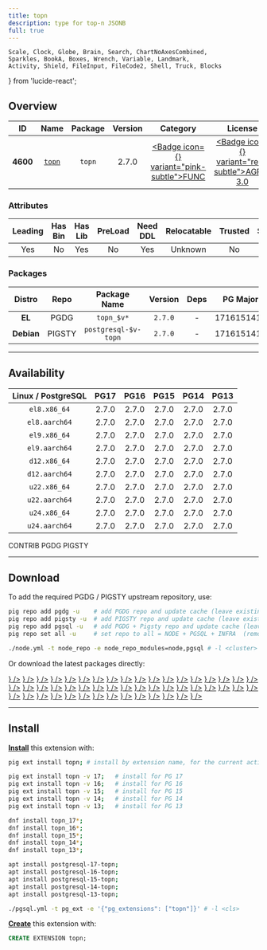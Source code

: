 ```yaml
---
title: topn
description: type for top-n JSONB
full: true
---
```


    Scale, Clock, Globe, Brain, Search, ChartNoAxesCombined,
    Sparkles, BookA, Boxes, Wrench, Variable, Landmark,
    Activity, Shield, FileInput, FileCode2, Shell, Truck, Blocks
} from 'lucide-react';

## Overview

| <TooltipIconButton tooltip="Extension unique identifier" side="top">ID</TooltipIconButton> | <TooltipIconButton tooltip="Extension name" side="top">Name</TooltipIconButton> | <TooltipIconButton tooltip="Package name for installation" side="top">Package</TooltipIconButton> | <TooltipIconButton tooltip="Latest available extension version" side="top">Version</TooltipIconButton> | <TooltipIconButton tooltip="Extension category" side="top">Category</TooltipIconButton> | <TooltipIconButton tooltip="Open source license" side="top">License</TooltipIconButton> | <TooltipIconButton tooltip="Programming language" side="top">Lang</TooltipIconButton> |
|:--------:|:--------:|:----------:|:--------------:|:---------------------------------------:|:------------------------------------------------------:|:----:|
| **4600** | [`topn`](https://github.com/citusdata/postgresql-topn) | `topn` | 2.7.0 | <a href="/ext/func" className="no-underline"><Badge icon={<Variable />} variant="pink-subtle">FUNC</Badge></a> | <a href="/ext/list/license#agpl-30" className="no-underline"><Badge icon={<Scale />} variant="red-subtle">AGPL-3.0</Badge></a> | <a href="/ext/list/lang#c"><Badge icon={<FileCode2 />} variant="blue-subtle">C</Badge></a> |

### Attributes

| <TooltipIconButton tooltip="The Primary Leading extension in the Package" side="top">Leading</TooltipIconButton> | <TooltipIconButton tooltip="Contains binary utils" side="top">Has Bin</TooltipIconButton> | <TooltipIconButton tooltip="Contains .so shared library files" side="top">Has Lib</TooltipIconButton> | <TooltipIconButton tooltip="Requires preloading via shared_preload_libraries" side="top">PreLoad</TooltipIconButton> | <TooltipIconButton tooltip="Requires CREATE EXTENSION DDL command" side="top">Need DDL</TooltipIconButton> | <TooltipIconButton tooltip="Can be installed in any schema" side="top">Relocatable</TooltipIconButton> | <TooltipIconButton tooltip="Can be created by non-superuser" side="top">Trusted</TooltipIconButton> | <TooltipIconButton tooltip="Schemas used by this extension" side="top">Schemas</TooltipIconButton> |
|:-------:|:-------:|:-------:|:-------:|:--------:|:-----------:|:-------:|:-------:|
| Yes | No | Yes | No | Yes | Unknown | No | - |

### Packages

| <TooltipIconButton tooltip="Linux distribution family, EL or Debian" side="top">Distro</TooltipIconButton> | <TooltipIconButton tooltip="Package repository" side="top">Repo</TooltipIconButton> | <TooltipIconButton tooltip="The RPM/DEB Package Name Pattern (replace $v with real pg major)" side="top">Package Name</TooltipIconButton> | <TooltipIconButton tooltip="Latest package version" side="top">Version</TooltipIconButton> | <TooltipIconButton tooltip="RPM/DEB Package dependencies" side="top">Deps</TooltipIconButton> | <TooltipIconButton tooltip="Available in these PostgreSQL Major Versions" side="top">PG Major</TooltipIconButton> |
|:----------:|:--------:|:------------------------:|:-----------:|:------------:|:------------------:|
|   **EL**   | <Badge variant="blue-subtle"><span className="font-bold">PGDG</span></Badge> | `topn_$v*` | `2.7.0` | - | <Badge variant="green-subtle">17</Badge><Badge variant="green-subtle">16</Badge><Badge variant="green-subtle">15</Badge><Badge variant="green-subtle">14</Badge><Badge variant="green-subtle">13</Badge> |
| **Debian** | <Badge variant="amber-subtle"><span className="font-bold">PIGSTY</span></Badge> | `postgresql-$v-topn` | `2.7.0` | - | <Badge variant="green-subtle">17</Badge><Badge variant="green-subtle">16</Badge><Badge variant="green-subtle">15</Badge><Badge variant="green-subtle">14</Badge><Badge variant="green-subtle">13</Badge> |



------

## Availability

| <TooltipIconButton tooltip="Linux Distro Arch / PostgreSQL Major Version" side="top">Linux / PostgreSQL </TooltipIconButton> | **PG17** | **PG16** | **PG15** | **PG14** | **PG13** |
|:-----:|:-----:|:-----:|:-----:|:-----:|:-----:|
| `el8.x86_64` | <Badge variant="blue-subtle">2.7.0</Badge> | <Badge variant="blue-subtle">2.7.0</Badge> | <Badge variant="blue-subtle">2.7.0</Badge> | <Badge variant="blue-subtle">2.7.0</Badge> | <Badge variant="blue-subtle">2.7.0</Badge> |
| `el8.aarch64` | <Badge variant="blue-subtle">2.7.0</Badge> | <Badge variant="blue-subtle">2.7.0</Badge> | <Badge variant="blue-subtle">2.7.0</Badge> | <Badge variant="blue-subtle">2.7.0</Badge> | <Badge variant="blue-subtle">2.7.0</Badge> |
| `el9.x86_64` | <Badge variant="blue-subtle">2.7.0</Badge> | <Badge variant="blue-subtle">2.7.0</Badge> | <Badge variant="blue-subtle">2.7.0</Badge> | <Badge variant="blue-subtle">2.7.0</Badge> | <Badge variant="blue-subtle">2.7.0</Badge> |
| `el9.aarch64` | <Badge variant="blue-subtle">2.7.0</Badge> | <Badge variant="blue-subtle">2.7.0</Badge> | <Badge variant="blue-subtle">2.7.0</Badge> | <Badge variant="blue-subtle">2.7.0</Badge> | <Badge variant="blue-subtle">2.7.0</Badge> |
| `d12.x86_64` | <Badge variant="amber-subtle">2.7.0</Badge> | <Badge variant="amber-subtle">2.7.0</Badge> | <Badge variant="amber-subtle">2.7.0</Badge> | <Badge variant="amber-subtle">2.7.0</Badge> | <Badge variant="amber-subtle">2.7.0</Badge> |
| `d12.aarch64` | <Badge variant="amber-subtle">2.7.0</Badge> | <Badge variant="amber-subtle">2.7.0</Badge> | <Badge variant="amber-subtle">2.7.0</Badge> | <Badge variant="amber-subtle">2.7.0</Badge> | <Badge variant="amber-subtle">2.7.0</Badge> |
| `u22.x86_64` | <Badge variant="amber-subtle">2.7.0</Badge> | <Badge variant="amber-subtle">2.7.0</Badge> | <Badge variant="amber-subtle">2.7.0</Badge> | <Badge variant="amber-subtle">2.7.0</Badge> | <Badge variant="amber-subtle">2.7.0</Badge> |
| `u22.aarch64` | <Badge variant="amber-subtle">2.7.0</Badge> | <Badge variant="amber-subtle">2.7.0</Badge> | <Badge variant="amber-subtle">2.7.0</Badge> | <Badge variant="amber-subtle">2.7.0</Badge> | <Badge variant="amber-subtle">2.7.0</Badge> |
| `u24.x86_64` | <Badge variant="amber-subtle">2.7.0</Badge> | <Badge variant="amber-subtle">2.7.0</Badge> | <Badge variant="amber-subtle">2.7.0</Badge> | <Badge variant="amber-subtle">2.7.0</Badge> | <Badge variant="amber-subtle">2.7.0</Badge> |
| `u24.aarch64` | <Badge variant="amber-subtle">2.7.0</Badge> | <Badge variant="amber-subtle">2.7.0</Badge> | <Badge variant="amber-subtle">2.7.0</Badge> | <Badge variant="amber-subtle">2.7.0</Badge> | <Badge variant="amber-subtle">2.7.0</Badge> |

<Badge variant="green-subtle"><span className="font-black">CONTRIB</span></Badge> <Badge variant="blue-subtle"><span className="font-black">PGDG</span></Badge> <Badge variant="amber-subtle"><span className="font-black">PIGSTY</span></Badge>

------

## Download

To add the required PGDG / PIGSTY upstream repository, use:

```bash tab="pig"
pig repo add pgdg -u    # add PGDG repo and update cache (leave existing repos)
pig repo add pigsty -u  # add PIGSTY repo and update cache (leave existing repos)
pig repo add pgsql -u   # add PGDG + Pigsty repo and update cache (leave existing repos)
pig repo set all -u     # set repo to all = NODE + PGSQL + INFRA  (remove existing repos)
```
```bash tab="pigsty"
./node.yml -t node_repo -e node_repo_modules=node,pgsql # -l <cluster>
```

Or download the latest packages directly:

<Files>
    <Folder name="el8.x86_64">
        <a href="https://download.postgresql.org/pub/repos/yum/17/redhat/rhel-8-x86_64/topn_17-2.7.0-1PGDG.rhel8.x86_64.rpm"><File name="topn_17-2.7.0-1PGDG.rhel8.x86_64.rpm" icon={<Package className="text-emerald-500" />} /></a>
        <a href="https://download.postgresql.org/pub/repos/yum/16/redhat/rhel-8-x86_64/topn_16-2.7.0-1PGDG.rhel8.x86_64.rpm"><File name="topn_16-2.7.0-1PGDG.rhel8.x86_64.rpm" icon={<Package className="text-emerald-500" />} /></a>
        <a href="https://download.postgresql.org/pub/repos/yum/15/redhat/rhel-8-x86_64/topn_15-2.7.0-1PGDG.rhel8.x86_64.rpm"><File name="topn_15-2.7.0-1PGDG.rhel8.x86_64.rpm" icon={<Package className="text-emerald-500" />} /></a>
        <a href="https://download.postgresql.org/pub/repos/yum/14/redhat/rhel-8-x86_64/topn_14-2.7.0-1PGDG.rhel8.x86_64.rpm"><File name="topn_14-2.7.0-1PGDG.rhel8.x86_64.rpm" icon={<Package className="text-emerald-500" />} /></a>
        <a href="https://download.postgresql.org/pub/repos/yum/13/redhat/rhel-8-x86_64/topn_13-2.7.0-1PGDG.rhel8.x86_64.rpm"><File name="topn_13-2.7.0-1PGDG.rhel8.x86_64.rpm" icon={<Package className="text-emerald-500" />} /></a>
    </Folder>
    <Folder name="el8.aarch64">
        <a href="https://download.postgresql.org/pub/repos/yum/17/redhat/rhel-8-aarch64/topn_17-2.7.0-1PGDG.rhel8.aarch64.rpm"><File name="topn_17-2.7.0-1PGDG.rhel8.aarch64.rpm" icon={<Package className="text-orange-500" />} /></a>
        <a href="https://download.postgresql.org/pub/repos/yum/16/redhat/rhel-8-aarch64/topn_16-2.7.0-1PGDG.rhel8.aarch64.rpm"><File name="topn_16-2.7.0-1PGDG.rhel8.aarch64.rpm" icon={<Package className="text-orange-500" />} /></a>
        <a href="https://download.postgresql.org/pub/repos/yum/15/redhat/rhel-8-aarch64/topn_15-2.7.0-1PGDG.rhel8.aarch64.rpm"><File name="topn_15-2.7.0-1PGDG.rhel8.aarch64.rpm" icon={<Package className="text-orange-500" />} /></a>
        <a href="https://download.postgresql.org/pub/repos/yum/14/redhat/rhel-8-aarch64/topn_14-2.7.0-1PGDG.rhel8.aarch64.rpm"><File name="topn_14-2.7.0-1PGDG.rhel8.aarch64.rpm" icon={<Package className="text-orange-500" />} /></a>
        <a href="https://download.postgresql.org/pub/repos/yum/13/redhat/rhel-8-aarch64/topn_13-2.7.0-1PGDG.rhel8.aarch64.rpm"><File name="topn_13-2.7.0-1PGDG.rhel8.aarch64.rpm" icon={<Package className="text-orange-500" />} /></a>
    </Folder>
    <Folder name="el9.x86_64">
        <a href="https://download.postgresql.org/pub/repos/yum/17/redhat/rhel-9-x86_64/topn_17-2.7.0-1PGDG.rhel9.x86_64.rpm"><File name="topn_17-2.7.0-1PGDG.rhel9.x86_64.rpm" icon={<Package className="text-emerald-500" />} /></a>
        <a href="https://download.postgresql.org/pub/repos/yum/16/redhat/rhel-9-x86_64/topn_16-2.7.0-1PGDG.rhel9.x86_64.rpm"><File name="topn_16-2.7.0-1PGDG.rhel9.x86_64.rpm" icon={<Package className="text-emerald-500" />} /></a>
        <a href="https://download.postgresql.org/pub/repos/yum/15/redhat/rhel-9-x86_64/topn_15-2.7.0-1PGDG.rhel9.x86_64.rpm"><File name="topn_15-2.7.0-1PGDG.rhel9.x86_64.rpm" icon={<Package className="text-emerald-500" />} /></a>
        <a href="https://download.postgresql.org/pub/repos/yum/14/redhat/rhel-9-x86_64/topn_14-2.7.0-1PGDG.rhel9.x86_64.rpm"><File name="topn_14-2.7.0-1PGDG.rhel9.x86_64.rpm" icon={<Package className="text-emerald-500" />} /></a>
        <a href="https://download.postgresql.org/pub/repos/yum/13/redhat/rhel-9-x86_64/topn_13-2.7.0-1PGDG.rhel9.x86_64.rpm"><File name="topn_13-2.7.0-1PGDG.rhel9.x86_64.rpm" icon={<Package className="text-emerald-500" />} /></a>
    </Folder>
    <Folder name="el9.aarch64">
        <a href="https://download.postgresql.org/pub/repos/yum/17/redhat/rhel-9-aarch64/topn_17-2.7.0-1PGDG.rhel9.aarch64.rpm"><File name="topn_17-2.7.0-1PGDG.rhel9.aarch64.rpm" icon={<Package className="text-orange-500" />} /></a>
        <a href="https://download.postgresql.org/pub/repos/yum/16/redhat/rhel-9-aarch64/topn_16-2.7.0-1PGDG.rhel9.aarch64.rpm"><File name="topn_16-2.7.0-1PGDG.rhel9.aarch64.rpm" icon={<Package className="text-orange-500" />} /></a>
        <a href="https://download.postgresql.org/pub/repos/yum/15/redhat/rhel-9-aarch64/topn_15-2.7.0-1PGDG.rhel9.aarch64.rpm"><File name="topn_15-2.7.0-1PGDG.rhel9.aarch64.rpm" icon={<Package className="text-orange-500" />} /></a>
        <a href="https://download.postgresql.org/pub/repos/yum/14/redhat/rhel-9-aarch64/topn_14-2.7.0-1PGDG.rhel9.aarch64.rpm"><File name="topn_14-2.7.0-1PGDG.rhel9.aarch64.rpm" icon={<Package className="text-orange-500" />} /></a>
        <a href="https://download.postgresql.org/pub/repos/yum/13/redhat/rhel-9-aarch64/topn_13-2.7.0-1PGDG.rhel9.aarch64.rpm"><File name="topn_13-2.7.0-1PGDG.rhel9.aarch64.rpm" icon={<Package className="text-orange-500" />} /></a>
    </Folder>
    <Folder name="d12.x86_64">
        <a href="https://repo.pigsty.io/apt/pgsql/bookworm/pool/main/t/topn/postgresql-17-topn_2.7.0-1PIGSTY~bookworm_amd64.deb"><File name="postgresql-17-topn_2.7.0-1PIGSTY~bookworm_amd64.deb" icon={<Box className="text-emerald-500" />} /></a>
        <a href="https://repo.pigsty.io/apt/pgsql/bookworm/pool/main/t/topn/postgresql-16-topn_2.7.0-1PIGSTY~bookworm_amd64.deb"><File name="postgresql-16-topn_2.7.0-1PIGSTY~bookworm_amd64.deb" icon={<Box className="text-emerald-500" />} /></a>
        <a href="https://repo.pigsty.io/apt/pgsql/bookworm/pool/main/t/topn/postgresql-15-topn_2.7.0-1PIGSTY~bookworm_amd64.deb"><File name="postgresql-15-topn_2.7.0-1PIGSTY~bookworm_amd64.deb" icon={<Box className="text-emerald-500" />} /></a>
        <a href="https://repo.pigsty.io/apt/pgsql/bookworm/pool/main/t/topn/postgresql-14-topn_2.7.0-1PIGSTY~bookworm_amd64.deb"><File name="postgresql-14-topn_2.7.0-1PIGSTY~bookworm_amd64.deb" icon={<Box className="text-emerald-500" />} /></a>
        <a href="https://repo.pigsty.io/apt/pgsql/bookworm/pool/main/t/topn/postgresql-13-topn_2.7.0-1PIGSTY~bookworm_amd64.deb"><File name="postgresql-13-topn_2.7.0-1PIGSTY~bookworm_amd64.deb" icon={<Box className="text-emerald-500" />} /></a>
    </Folder>
    <Folder name="d12.aarch64">
        <a href="https://repo.pigsty.io/apt/pgsql/bookworm/pool/main/t/topn/postgresql-17-topn_2.7.0-1PIGSTY~bookworm_arm64.deb"><File name="postgresql-17-topn_2.7.0-1PIGSTY~bookworm_arm64.deb" icon={<Box className="text-orange-500" />} /></a>
        <a href="https://repo.pigsty.io/apt/pgsql/bookworm/pool/main/t/topn/postgresql-16-topn_2.7.0-1PIGSTY~bookworm_arm64.deb"><File name="postgresql-16-topn_2.7.0-1PIGSTY~bookworm_arm64.deb" icon={<Box className="text-orange-500" />} /></a>
        <a href="https://repo.pigsty.io/apt/pgsql/bookworm/pool/main/t/topn/postgresql-15-topn_2.7.0-1PIGSTY~bookworm_arm64.deb"><File name="postgresql-15-topn_2.7.0-1PIGSTY~bookworm_arm64.deb" icon={<Box className="text-orange-500" />} /></a>
        <a href="https://repo.pigsty.io/apt/pgsql/bookworm/pool/main/t/topn/postgresql-14-topn_2.7.0-1PIGSTY~bookworm_arm64.deb"><File name="postgresql-14-topn_2.7.0-1PIGSTY~bookworm_arm64.deb" icon={<Box className="text-orange-500" />} /></a>
        <a href="https://repo.pigsty.io/apt/pgsql/bookworm/pool/main/t/topn/postgresql-13-topn_2.7.0-1PIGSTY~bookworm_arm64.deb"><File name="postgresql-13-topn_2.7.0-1PIGSTY~bookworm_arm64.deb" icon={<Box className="text-orange-500" />} /></a>
    </Folder>
    <Folder name="u22.x86_64">
        <a href="https://repo.pigsty.io/apt/pgsql/jammy/pool/main/t/topn/postgresql-17-topn_2.7.0-1PIGSTY~jammy_amd64.deb"><File name="postgresql-17-topn_2.7.0-1PIGSTY~jammy_amd64.deb" icon={<Box className="text-emerald-500" />} /></a>
        <a href="https://repo.pigsty.io/apt/pgsql/jammy/pool/main/t/topn/postgresql-16-topn_2.7.0-1PIGSTY~jammy_amd64.deb"><File name="postgresql-16-topn_2.7.0-1PIGSTY~jammy_amd64.deb" icon={<Box className="text-emerald-500" />} /></a>
        <a href="https://repo.pigsty.io/apt/pgsql/jammy/pool/main/t/topn/postgresql-15-topn_2.7.0-1PIGSTY~jammy_amd64.deb"><File name="postgresql-15-topn_2.7.0-1PIGSTY~jammy_amd64.deb" icon={<Box className="text-emerald-500" />} /></a>
        <a href="https://repo.pigsty.io/apt/pgsql/jammy/pool/main/t/topn/postgresql-14-topn_2.7.0-1PIGSTY~jammy_amd64.deb"><File name="postgresql-14-topn_2.7.0-1PIGSTY~jammy_amd64.deb" icon={<Box className="text-emerald-500" />} /></a>
        <a href="https://repo.pigsty.io/apt/pgsql/jammy/pool/main/t/topn/postgresql-13-topn_2.7.0-1PIGSTY~jammy_amd64.deb"><File name="postgresql-13-topn_2.7.0-1PIGSTY~jammy_amd64.deb" icon={<Box className="text-emerald-500" />} /></a>
    </Folder>
    <Folder name="u22.aarch64">
        <a href="https://repo.pigsty.io/apt/pgsql/jammy/pool/main/t/topn/postgresql-17-topn_2.7.0-1PIGSTY~jammy_arm64.deb"><File name="postgresql-17-topn_2.7.0-1PIGSTY~jammy_arm64.deb" icon={<Box className="text-orange-500" />} /></a>
        <a href="https://repo.pigsty.io/apt/pgsql/jammy/pool/main/t/topn/postgresql-16-topn_2.7.0-1PIGSTY~jammy_arm64.deb"><File name="postgresql-16-topn_2.7.0-1PIGSTY~jammy_arm64.deb" icon={<Box className="text-orange-500" />} /></a>
        <a href="https://repo.pigsty.io/apt/pgsql/jammy/pool/main/t/topn/postgresql-15-topn_2.7.0-1PIGSTY~jammy_arm64.deb"><File name="postgresql-15-topn_2.7.0-1PIGSTY~jammy_arm64.deb" icon={<Box className="text-orange-500" />} /></a>
        <a href="https://repo.pigsty.io/apt/pgsql/jammy/pool/main/t/topn/postgresql-14-topn_2.7.0-1PIGSTY~jammy_arm64.deb"><File name="postgresql-14-topn_2.7.0-1PIGSTY~jammy_arm64.deb" icon={<Box className="text-orange-500" />} /></a>
        <a href="https://repo.pigsty.io/apt/pgsql/jammy/pool/main/t/topn/postgresql-13-topn_2.7.0-1PIGSTY~jammy_arm64.deb"><File name="postgresql-13-topn_2.7.0-1PIGSTY~jammy_arm64.deb" icon={<Box className="text-orange-500" />} /></a>
    </Folder>
    <Folder name="u24.x86_64">
        <a href="https://repo.pigsty.io/apt/pgsql/noble/pool/main/t/topn/postgresql-17-topn_2.7.0-1PIGSTY~noble_amd64.deb"><File name="postgresql-17-topn_2.7.0-1PIGSTY~noble_amd64.deb" icon={<Box className="text-emerald-500" />} /></a>
        <a href="https://repo.pigsty.io/apt/pgsql/noble/pool/main/t/topn/postgresql-16-topn_2.7.0-1PIGSTY~noble_amd64.deb"><File name="postgresql-16-topn_2.7.0-1PIGSTY~noble_amd64.deb" icon={<Box className="text-emerald-500" />} /></a>
        <a href="https://repo.pigsty.io/apt/pgsql/noble/pool/main/t/topn/postgresql-15-topn_2.7.0-1PIGSTY~noble_amd64.deb"><File name="postgresql-15-topn_2.7.0-1PIGSTY~noble_amd64.deb" icon={<Box className="text-emerald-500" />} /></a>
        <a href="https://repo.pigsty.io/apt/pgsql/noble/pool/main/t/topn/postgresql-14-topn_2.7.0-1PIGSTY~noble_amd64.deb"><File name="postgresql-14-topn_2.7.0-1PIGSTY~noble_amd64.deb" icon={<Box className="text-emerald-500" />} /></a>
        <a href="https://repo.pigsty.io/apt/pgsql/noble/pool/main/t/topn/postgresql-13-topn_2.7.0-1PIGSTY~noble_amd64.deb"><File name="postgresql-13-topn_2.7.0-1PIGSTY~noble_amd64.deb" icon={<Box className="text-emerald-500" />} /></a>
    </Folder>
    <Folder name="u24.aarch64">
        <a href="https://repo.pigsty.io/apt/pgsql/noble/pool/main/t/topn/postgresql-17-topn_2.7.0-1PIGSTY~noble_arm64.deb"><File name="postgresql-17-topn_2.7.0-1PIGSTY~noble_arm64.deb" icon={<Box className="text-orange-500" />} /></a>
        <a href="https://repo.pigsty.io/apt/pgsql/noble/pool/main/t/topn/postgresql-16-topn_2.7.0-1PIGSTY~noble_arm64.deb"><File name="postgresql-16-topn_2.7.0-1PIGSTY~noble_arm64.deb" icon={<Box className="text-orange-500" />} /></a>
        <a href="https://repo.pigsty.io/apt/pgsql/noble/pool/main/t/topn/postgresql-15-topn_2.7.0-1PIGSTY~noble_arm64.deb"><File name="postgresql-15-topn_2.7.0-1PIGSTY~noble_arm64.deb" icon={<Box className="text-orange-500" />} /></a>
        <a href="https://repo.pigsty.io/apt/pgsql/noble/pool/main/t/topn/postgresql-14-topn_2.7.0-1PIGSTY~noble_arm64.deb"><File name="postgresql-14-topn_2.7.0-1PIGSTY~noble_arm64.deb" icon={<Box className="text-orange-500" />} /></a>
        <a href="https://repo.pigsty.io/apt/pgsql/noble/pool/main/t/topn/postgresql-13-topn_2.7.0-1PIGSTY~noble_arm64.deb"><File name="postgresql-13-topn_2.7.0-1PIGSTY~noble_arm64.deb" icon={<Box className="text-orange-500" />} /></a>
    </Folder>
</Files>

------

## Install

[**Install**](/docs/pgsql/extension/install) this extension with:

```bash tab="pig"
pig ext install topn; # install by extension name, for the current active PG version

pig ext install topn -v 17;   # install for PG 17
pig ext install topn -v 16;   # install for PG 16
pig ext install topn -v 15;   # install for PG 15
pig ext install topn -v 14;   # install for PG 14
pig ext install topn -v 13;   # install for PG 13
```
```bash tab="yum" 
dnf install topn_17*;
dnf install topn_16*;
dnf install topn_15*;
dnf install topn_14*;
dnf install topn_13*;
```
```bash tab="apt" 
apt install postgresql-17-topn;
apt install postgresql-16-topn;
apt install postgresql-15-topn;
apt install postgresql-14-topn;
apt install postgresql-13-topn;
```
```bash tab="ansible"
./pgsql.yml -t pg_ext -e '{"pg_extensions": ["topn"]}' # -l <cls>
```

[**Create**](/docs/pgsql/extension/create) this extension with:

```sql
CREATE EXTENSION topn;
```


